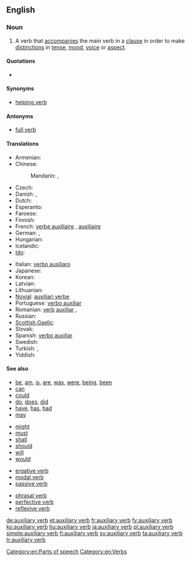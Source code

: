 ==English==
{{wikipedia}}

===Noun===
{{en-noun|head=[[auxiliary]] [[verb]]}}

# {{grammar}} A verb that [[accompany|accompanies]] the main verb in a [[clause]] in order to make [[distinction]]s in [[tense]], [[mood]], [[voice]] or [[aspect]].

====Quotations====
* {{seeCites}}

====Synonyms====
* [[helping verb]]

====Antonyms====
* [[full verb]]

====Translations====
{{trans-top|a helping verb}}
* Armenian: {{t-|hy|օժանդակ բայ|tr=ōžandak bay}}
* Chinese:
*: Mandarin: {{t-|cmn|助動詞|sc=Hani}}, {{t-|cmn|助动词|tr=zhùdòngcí|sc=Hani}}
* Czech: {{t-|cs|pomocné sloveso|n}}
* Danish: {{t-|da|hjælpeudsagnsord|n}},  {{t-|da|hjælpeverbum|n}}
* Dutch: {{t+|nl|hulpwerkwoord|n}}
* Esperanto: {{t-|eo|helpa verbo}}
* Faroese: {{t-|fo|hjálparsagnorð|f}}
* Finnish: {{t+|fi|apuverbi}}
* French: [[verbe auxiliaire]] {{m}}, [[auxiliaire]] {{m}}
* German: {{t+|de|Hilfsverb|n}}, {{t+|de|Hilfszeitwort|n}}
* Hungarian: {{t+|hu|segédige}}
* Icelandic: {{t+|is|hjálparsögn|f}}
* [[Ido]]: {{t+|io|helpoverbo}}
{{trans-mid}}
* Italian: [[verbo ausiliaro]] {{m}}
* Japanese: {{t+|ja|助動詞|tr=じょどうし, jodōshi}}
* Korean: {{t+|ko|조동사|tr=jodongsa|sc=Hang}}
* Latvian: {{t-|lv|palīga darbības vārds|m}}
* Lithuanian: {{t+|lt|pagalbinis veiksmažodis|m}}
* [[Novial]]: [[auxiliari verbe]]
* Portuguese: [[verbo auxiliar]]
* Romanian: [[verb]] [[auxiliar]] {{n}}, {{t-|ro|verb ajutător|n}}
* Russian: {{t-|ru|вспомогательный глагол|m|tr=vspomogátel'nyj glagól}}
* [[Scottish Gaelic]]: {{t-|gd|gnìomhair taiceil|m}}
* Slovak: {{t-|sk|pomocné sloveso|n}}
* Spanish: [[verbo auxiliar]] {{m}}
* Swedish: {{t+|sv|hjälpverb|n}}
* Turkish: {{t+|tr|yardımcı fiil}},  {{t+|tr|yardımcı eylem}}
* Yiddish: {{t|yi|הילפֿסווערב|m|sc=Hebr}}
{{trans-bottom}}

====See also====
{{rel-top|examples of auxiliary verbs}}
* [[be]], [[am]], [[is]], [[are]], [[was]], [[were]], [[being]], [[been]]
* [[can]]
* [[could]]
* [[do]], [[does]], [[did]]
* [[have]], [[has]], [[had]]
* [[may]]
{{rel-mid}}
* [[might]]
* [[must]]
* [[shall]]
* [[should]]
* [[will]]
* [[would]]
{{rel-bottom}}

{{rel-top|other types of verbs}}
* [[ergative verb]]
* [[modal verb]]
* [[passive verb]]
{{rel-mid}}
* [[phrasal verb]]
* [[perfective verb]]
* [[reflexive verb]]
{{rel-bottom}}

[[Category:en:Parts of speech]]
[[Category:en:Verbs]]

[[de:auxiliary verb]]
[[et:auxiliary verb]]
[[fr:auxiliary verb]]
[[fy:auxiliary verb]]
[[ko:auxiliary verb]]
[[hu:auxiliary verb]]
[[ja:auxiliary verb]]
[[pl:auxiliary verb]]
[[simple:auxiliary verb]]
[[fi:auxiliary verb]]
[[sv:auxiliary verb]]
[[ta:auxiliary verb]]
[[tr:auxiliary verb]]